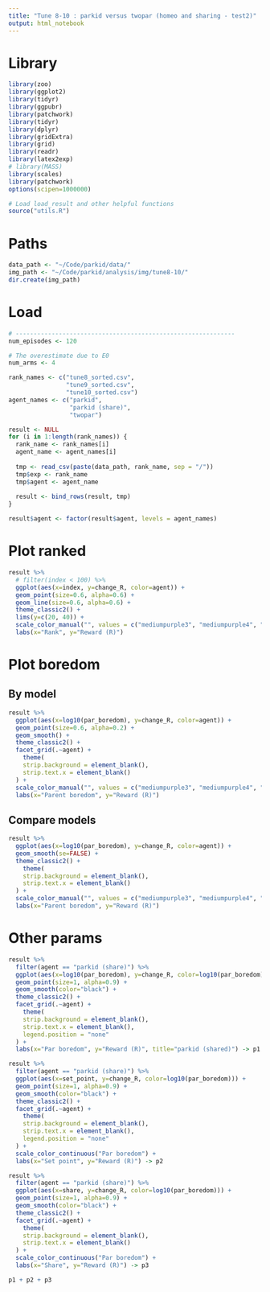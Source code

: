 ```yaml
---
title: "Tune 8-10 : parkid versus twopar (homeo and sharing - test2)"
output: html_notebook
---
```


# Library
```r
library(zoo)
library(ggplot2)
library(tidyr)
library(ggpubr)
library(patchwork)
library(tidyr)
library(dplyr)
library(gridExtra)
library(grid)
library(readr)
library(latex2exp)
# library(MASS) 
library(scales)
library(patchwork)
options(scipen=1000000)

# Load load_result and other helpful functions
source("utils.R")
```

# Paths
```r
data_path <- "~/Code/parkid/data/"
img_path <- "~/Code/parkid/analysis/img/tune8-10/"
dir.create(img_path)
```

# Load
```r
# -------------------------------------------------------------
num_episodes <- 120

# The overestimate due to E0
num_arms <- 4

rank_names <- c("tune8_sorted.csv",
                "tune9_sorted.csv",
                "tune10_sorted.csv")
agent_names <- c("parkid",
                 "parkid (share)",
                 "twopar")

result <- NULL
for (i in 1:length(rank_names)) {
  rank_name <- rank_names[i]
  agent_name <- agent_names[i]
  
  tmp <- read_csv(paste(data_path, rank_name, sep = "/"))
  tmp$exp <- rank_name
  tmp$agent <- agent_name
  
  result <- bind_rows(result, tmp)
}

result$agent <- factor(result$agent, levels = agent_names)
```

# Plot ranked
```r
result %>% 
  # filter(index < 100) %>%
  ggplot(aes(x=index, y=change_R, color=agent)) +
  geom_point(size=0.6, alpha=0.6) +
  geom_line(size=0.6, alpha=0.6) +
  theme_classic2() +
  lims(y=c(20, 40)) +
  scale_color_manual("", values = c("mediumpurple3", "mediumpurple4", "lightsteelblue4")) +
  labs(x="Rank", y="Reward (R)") 
```

# Plot boredom
## By model
```r
result %>% 
  ggplot(aes(x=log10(par_boredom), y=change_R, color=agent)) +
  geom_point(size=0.6, alpha=0.2) +
  geom_smooth() +
  theme_classic2() +
  facet_grid(.~agent) +
    theme(
    strip.background = element_blank(),
    strip.text.x = element_blank()
  ) +
  scale_color_manual("", values = c("mediumpurple3", "mediumpurple4", "lightsteelblue4")) +
  labs(x="Parent boredom", y="Reward (R)") 
```

## Compare models
```r
result %>% 
  ggplot(aes(x=log10(par_boredom), y=change_R, color=agent)) +
  geom_smooth(se=FALSE) +
  theme_classic2() +
    theme(
    strip.background = element_blank(),
    strip.text.x = element_blank()
  ) +
  scale_color_manual("", values = c("mediumpurple3", "mediumpurple4", "lightsteelblue4")) +
  labs(x="Parent boredom", y="Reward (R)") 
```
# Other params
```r
result %>% 
  filter(agent == "parkid (share)") %>% 
  ggplot(aes(x=log10(par_boredom), y=change_R, color=log10(par_boredom))) +
  geom_point(size=1, alpha=0.9) +
  geom_smooth(color="black") +
  theme_classic2() +
  facet_grid(.~agent) +
    theme(
    strip.background = element_blank(),
    strip.text.x = element_blank(),
    legend.position = "none"
  ) +
  labs(x="Par boredom", y="Reward (R)", title="parkid (shared)") -> p1

result %>% 
  filter(agent == "parkid (share)") %>% 
  ggplot(aes(x=set_point, y=change_R, color=log10(par_boredom))) +
  geom_point(size=1, alpha=0.9) +
  geom_smooth(color="black") +
  theme_classic2() +
  facet_grid(.~agent) +
    theme(
    strip.background = element_blank(),
    strip.text.x = element_blank(),
    legend.position = "none"
  ) +
  scale_color_continuous("Par boredom") +
  labs(x="Set point", y="Reward (R)") -> p2

result %>% 
  filter(agent == "parkid (share)") %>% 
  ggplot(aes(x=share, y=change_R, color=log10(par_boredom))) +
  geom_point(size=1, alpha=0.9) +
  geom_smooth(color="black") +
  theme_classic2() +
  facet_grid(.~agent) +
    theme(
    strip.background = element_blank(),
    strip.text.x = element_blank()
  ) +
  scale_color_continuous("Par boredom") +
  labs(x="Share", y="Reward (R)") -> p3

p1 + p2 + p3
```